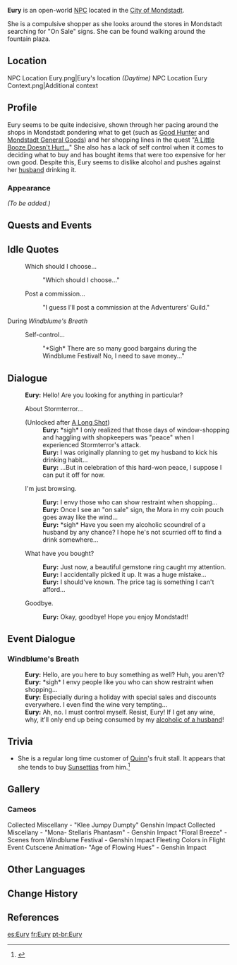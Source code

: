 {{Meta
<!-- REMOVE THIS TEMPLATE AFTER ADDING MISSING INFO -->
|missing_NPC_profile  = yes
}}
{{Character Infobox
|image            = NPC Eury.png
|region           = Mondstadt
|location         = Mondstadt
|type             = Open-World NPC
|spouse           = Nimrod
|voiceJP          = [http://amuleto.jp/talents/yoshizumierika.html Erica Yoshizumi ({{ja|吉住 絵里加}})]<ref>Amuleto: [http://amuleto.jp/talents/yoshizumierika.html JP VA's Profile]</ref>
}}
'''Eury''' is an open-world [[NPC]] located in the [[City of Mondstadt]].

She is a compulsive shopper as she looks around the stores in Mondstadt searching for "On Sale" signs. She can be found walking around the fountain plaza.

==Location==
<gallery>
NPC Location Eury.png|Eury's location ''(Daytime)''
NPC Location Eury Context.png|Additional context
</gallery>

==Profile==
Eury seems to be quite indecisive, shown through her pacing around the shops in Mondstadt pondering what to get (such as [[Good Hunter]] and [[Mondstadt General Goods]]) and her shopping lines in the quest "[[A Little Booze Doesn't Hurt...]]" She also has a lack of self control when it comes to deciding what to buy and has bought items that were too expensive for her own good. Despite this, Eury seems to dislike alcohol and pushes against her [[Nimrod|husband]] drinking it.

===Appearance===
''(To be added.)''

==Quests and Events==
{{Quests and Events}}

==Idle Quotes==
{{Dialogue Start}}
: {{DIcon|Idle}} Which should I choose...
:: {{A|VO Eury 01.ogg}} "Which should I choose..."
: {{DIcon|Idle}} Post a commission...
:: {{A|VO Eury 02.ogg}} "I guess I'll post a commission at the Adventurers' Guild."
{{Dialogue End}}

;During ''Windblume's Breath''
{{Dialogue Start}}
: {{DIcon|Idle}} Self-control...
:: {{A|VO Eury Windblume's Breath 01.ogg}} "*Sigh* There are so many good bargains during the Windblume Festival! No, I need to save money..."
{{Dialogue End}}

==Dialogue==
{{Dialogue Start}}
:'''Eury:''' Hello! Are you looking for anything in particular?
:{{DIcon}} About Stormterror...
:;(Unlocked after [[A Long Shot]])
::'''Eury:''' *sigh* I only realized that those days of window-shopping and haggling with shopkeepers was "peace" when I experienced Stormterror's attack.
::'''Eury:''' I was originally planning to get my husband to kick his drinking habit...
::'''Eury:''' ...But in celebration of this hard-won peace, I suppose I can put it off for now.
:{{DIcon}} I'm just browsing.
::'''Eury:''' I envy those who can show restraint when shopping...
::'''Eury:''' Once I see an "on sale" sign, the Mora in my coin pouch goes away like the wind...
::'''Eury:''' *sigh* Have you seen my alcoholic scoundrel of a husband by any chance? I hope he's not scurried off to find a drink somewhere...
:{{DIcon}} What have you bought?
::'''Eury:''' Just now, a beautiful gemstone ring caught my attention.
::'''Eury:''' I accidentally picked it up. It was a huge mistake...
::'''Eury:''' I should've known. The price tag is something I can't afford...
:{{DIcon}} Goodbye.
::'''Eury:''' Okay, goodbye! Hope you enjoy Mondstadt!
{{Dialogue End}}

==Event Dialogue==
===Windblume's Breath===
{{Dialogue Start}}
:'''Eury:''' Hello, are you here to buy something as well? Huh, you aren't?
:'''Eury:''' *sigh* I envy people like you who can show restraint when shopping...
:'''Eury:''' Especially during a holiday with special sales and discounts everywhere. I even find the wine very tempting...
:'''Eury:''' Ah, no. I must control myself. Resist, Eury! If I get any wine, why, it'll only end up being consumed by my [[Nimrod|alcoholic of a husband]]!
{{Dialogue End}}

==Trivia==
* She is a regular long time customer of [[Quinn]]'s fruit stall. It appears that she tends to buy [[Sunsettia]]s from him.<ref>{{Ref/Quest|Michelle Never Stops!}}</ref>

==Gallery==
===Cameos===
<gallery>
Collected Miscellany - "Klee Jumpy Dumpty" Genshin Impact
Collected Miscellany - "Mona- Stellaris Phantasm" - Genshin Impact
"Floral Breeze" - Scenes from Windblume Festival - Genshin Impact
Fleeting Colors in Flight Event Cutscene Animation- "Age of Flowing Hues" - Genshin Impact
</gallery>

==Other Languages==
{{Other Languages
|default_hidden = 1
|en      = Eury
|zhs     = 优律
|zhs_rm  = Yōulǜ
|zht     = 優律
|zht_rm  = Yōulǜ
|ja      = ユーリ
|ja_rm   = Yuuri
|ko      = 유리
|es      = Eury
|fr      = Eury
|ru      = Юри
|th      = Eury
|vi      = Eury
|de      = Eury
|id      = Eury
|pt      = Eury
|tr      = Eury
|it      = Eury
}}

==Change History==
{{Change History|1.0}}

==References==
{{Reflist}}

[[es:Eury]]
[[fr:Eury]]
[[pt-br:Eury]]